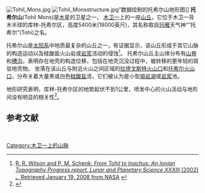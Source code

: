 [[Image:Tohil_Mons.jpg|thumb]]
[[Image:Tohil_Monsstructure.jpg|thumb]]”数据绘制的托希尔山地形图]]
'''托希尔山'''(Tohil Mons)是[[木星|木星]]的卫星之一， [[木卫一|木卫一]]上的一座[[山丘_(行星地質)|山丘]]，它位于木卫一背木半球的库林-托希尔区，高度5400米(18000英尺)，其名称取自[[玛雅人|玛雅]]天气神“”托希尔”(Tohi)之名。

托希尔山是[[太阳系|太阳系]]中地质最复杂的山丘之一，有证据显示，该山丘形成于其它山脉的构造运动以及硅酸盐火山岩或[[岩浆|岩浆]]活动的侵蚀<ref>[http://solarsystem.nasa.gov/scitech/display.cfm?ST_ID=1469 R. R. Wilson and P. M. Schenk: ''From Tohil to Inachus: An Ionian Topography Progress report. Lunar and Planetary Science XXXIII'' (2002) <br>。Retrieved January 19, 2008 from [[NASA|NASA]]] {{Webarchive|url=https://web.archive.org/web/20071210010723/http://solarsystem.nasa.gov/scitech/display.cfm?ST_ID=1469 |date=December 10, 2007 }}</ref>。
托希尔山丘主山体分布有[[山脊|山脊]]和[[槽沟|槽沟]]，表明存在地壳的构造位移，包括在地壳沉没过程中，被转移的更年轻的斑驳地壳物。
坐落在该山丘与附近火山之间区域的[[拉德戈斯特火山口|拉德戈斯特火山口]]和[[托希尔火山口|托希尔火山口]]，分布关着大量黑或白色[[硅酸盐|硅酸盐]]流，它们被认为是小型[[熔岩湖|熔岩湖]]或[[岩浆|岩浆]]池。

地形研究表明，库林-托希尔区的地势起伏不到1公里，喷发中心的火山活动与地形间没有明显的相关性<ref>{{citation|doi=10.1016/j.icarus.2003.08.024|title=Mapping of the Culann–Tohil region of Io from Galileo imaging data|journal=Icarus|volume=169|pages=80–97|year=2004|last1=Williams|first1=David A|last2=Schenk|first2=Paul M|last3=Moore|first3=Jeffrey M|last4=Keszthelyi|first4=Laszlo P|last5=Turtle|first5=Elizabeth P|last6=Jaeger|first6=Windy L|last7=Radebaugh|first7=Jani|last8=Milazzo|first8=Moses P|last9=Lopes|first9=Rosaly M.C|last10=Greeley|first10=Ronald}}</ref>。
 

==参考文献==
{{reflist}}
{{Io}}
 
[[Category:木卫一上的山脉|Category:木卫一上的山脉]]